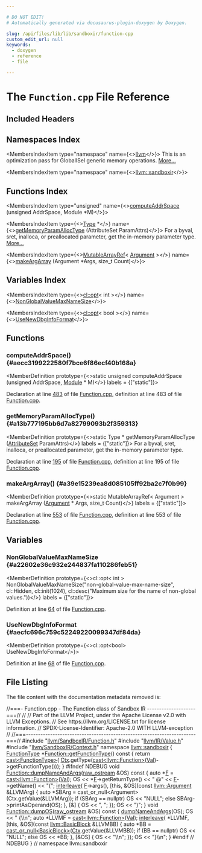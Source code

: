 ```yaml
---

# DO NOT EDIT!
# Automatically generated via docusaurus-plugin-doxygen by Doxygen.

slug: /api/files/lib/lib/sandboxir/function-cpp
custom_edit_url: null
keywords:
  - doxygen
  - reference
  - file

---
```





# The `Function.cpp` File Reference

<DoxygenPage pluginConfig={pluginConfig}>



## Included Headers

<IncludesList>
<IncludesListItem
  filePath="llvm/IR/Function.h"
  permalink="/docs/api/files/include/include/llvm/include/llvm/ir/function-h"
  isLocal="true" />
<IncludesListItem
  filePath="SymbolTableListTraitsImpl.h"
  permalink="/docs/api/files/lib/lib/ir/symboltablelisttraitsimpl-h"
  isLocal="true" />
<IncludesListItem
  filePath="llvm/ADT/ArrayRef.h"
  permalink="/docs/api/files/include/include/llvm/include/llvm/adt/arrayref-h"
  isLocal="true" />
<IncludesListItem
  filePath="llvm/ADT/BitVector.h"
  permalink="/docs/api/files/include/include/llvm/include/llvm/adt/bitvector-h"
  isLocal="true" />
<IncludesListItem
  filePath="llvm/ADT/DenseSet.h"
  permalink="/docs/api/files/include/include/llvm/include/llvm/adt/denseset-h"
  isLocal="true" />
<IncludesListItem
  filePath="llvm/ADT/STLExtras.h"
  permalink="/docs/api/files/include/include/llvm/include/llvm/adt/stlextras-h"
  isLocal="true" />
<IncludesListItem
  filePath="llvm/ADT/SmallString.h"
  permalink="/docs/api/files/include/include/llvm/include/llvm/adt/smallstring-h"
  isLocal="true" />
<IncludesListItem
  filePath="llvm/ADT/SmallVector.h"
  permalink="/docs/api/files/include/include/llvm/include/llvm/adt/smallvector-h"
  isLocal="true" />
<IncludesListItem
  filePath="llvm/ADT/StringRef.h"
  permalink="/docs/api/files/include/include/llvm/include/llvm/adt/stringref-h"
  isLocal="true" />
<IncludesListItem
  filePath="llvm/IR/AbstractCallSite.h"
  permalink="/docs/api/files/include/include/llvm/include/llvm/ir/abstractcallsite-h"
  isLocal="true" />
<IncludesListItem
  filePath="llvm/IR/Argument.h"
  permalink="/docs/api/files/include/include/llvm/include/llvm/ir/argument-h"
  isLocal="true" />
<IncludesListItem
  filePath="llvm/IR/Attributes.h"
  permalink="/docs/api/files/include/include/llvm/include/llvm/ir/attributes-h"
  isLocal="true" />
<IncludesListItem
  filePath="llvm/IR/BasicBlock.h"
  permalink="/docs/api/files/include/include/llvm/include/llvm/ir/basicblock-h"
  isLocal="true" />
<IncludesListItem
  filePath="llvm/IR/Constant.h"
  permalink="/docs/api/files/include/include/llvm/include/llvm/ir/constant-h"
  isLocal="true" />
<IncludesListItem
  filePath="llvm/IR/ConstantRange.h"
  permalink="/docs/api/files/include/include/llvm/include/llvm/ir/constantrange-h"
  isLocal="true" />
<IncludesListItem
  filePath="llvm/IR/Constants.h"
  permalink="/docs/api/files/include/include/llvm/include/llvm/ir/constants-h"
  isLocal="true" />
<IncludesListItem
  filePath="llvm/IR/DerivedTypes.h"
  permalink="/docs/api/files/include/include/llvm/include/llvm/ir/derivedtypes-h"
  isLocal="true" />
<IncludesListItem
  filePath="llvm/IR/GlobalValue.h"
  permalink="/docs/api/files/include/include/llvm/include/llvm/ir/globalvalue-h"
  isLocal="true" />
<IncludesListItem
  filePath="llvm/IR/InstIterator.h"
  permalink="/docs/api/files/include/include/llvm/include/llvm/ir/institerator-h"
  isLocal="true" />
<IncludesListItem
  filePath="llvm/IR/Instruction.h"
  permalink="/docs/api/files/include/include/llvm/include/llvm/ir/instruction-h"
  isLocal="true" />
<IncludesListItem
  filePath="llvm/IR/IntrinsicInst.h"
  permalink="/docs/api/files/include/include/llvm/include/llvm/ir/intrinsicinst-h"
  isLocal="true" />
<IncludesListItem
  filePath="llvm/IR/Intrinsics.h"
  permalink="/docs/api/files/include/include/llvm/include/llvm/ir/intrinsics-h"
  isLocal="true" />
<IncludesListItem
  filePath="llvm/IR/LLVMContext.h"
  permalink="/docs/api/files/include/include/llvm/include/llvm/ir/llvmcontext-h"
  isLocal="true" />
<IncludesListItem
  filePath="llvm/IR/MDBuilder.h"
  permalink="/docs/api/files/include/include/llvm/include/llvm/ir/mdbuilder-h"
  isLocal="true" />
<IncludesListItem
  filePath="llvm/IR/Metadata.h"
  permalink="/docs/api/files/include/include/llvm/include/llvm/ir/metadata-h"
  isLocal="true" />
<IncludesListItem
  filePath="llvm/IR/Module.h"
  permalink="/docs/api/files/include/include/llvm/include/llvm/ir/module-h"
  isLocal="true" />
<IncludesListItem
  filePath="llvm/IR/Operator.h"
  permalink="/docs/api/files/include/include/llvm/include/llvm/ir/operator-h"
  isLocal="true" />
<IncludesListItem
  filePath="llvm/IR/SymbolTableListTraits.h"
  permalink="/docs/api/files/include/include/llvm/include/llvm/ir/symboltablelisttraits-h"
  isLocal="true" />
<IncludesListItem
  filePath="llvm/IR/Type.h"
  permalink="/docs/api/files/include/include/llvm/include/llvm/ir/type-h"
  isLocal="true" />
<IncludesListItem
  filePath="llvm/IR/Use.h"
  permalink="/docs/api/files/include/include/llvm/include/llvm/ir/use-h"
  isLocal="true" />
<IncludesListItem
  filePath="llvm/IR/User.h"
  permalink="/docs/api/files/include/include/llvm/include/llvm/ir/user-h"
  isLocal="true" />
<IncludesListItem
  filePath="llvm/IR/Value.h"
  permalink="/docs/api/files/include/include/llvm/include/llvm/ir/value-h"
  isLocal="true" />
<IncludesListItem
  filePath="llvm/IR/ValueSymbolTable.h"
  permalink="/docs/api/files/include/include/llvm/include/llvm/ir/valuesymboltable-h"
  isLocal="true" />
<IncludesListItem
  filePath="llvm/Support/Casting.h"
  permalink="/docs/api/files/include/include/llvm/include/llvm/support/casting-h"
  isLocal="true" />
<IncludesListItem
  filePath="llvm/Support/CommandLine.h"
  permalink="/docs/api/files/include/include/llvm/include/llvm/support/commandline-h"
  isLocal="true" />
<IncludesListItem
  filePath="llvm/Support/Compiler.h"
  permalink="/docs/api/files/include/include/llvm/include/llvm/support/compiler-h"
  isLocal="true" />
<IncludesListItem
  filePath="llvm/Support/ErrorHandling.h"
  permalink="/docs/api/files/include/include/llvm/include/llvm/support/errorhandling-h"
  isLocal="true" />
<IncludesListItem
  filePath="llvm/Support/ModRef.h"
  permalink="/docs/api/files/include/include/llvm/include/llvm/support/modref-h"
  isLocal="true" />
<IncludesListItem
  filePath="cassert"
  permalink=""
  isLocal="false" />
<IncludesListItem
  filePath="cstddef"
  permalink=""
  isLocal="false" />
<IncludesListItem
  filePath="cstdint"
  permalink=""
  isLocal="false" />
<IncludesListItem
  filePath="cstring"
  permalink=""
  isLocal="false" />
<IncludesListItem
  filePath="string"
  permalink=""
  isLocal="false" />
<IncludesListItem
  filePath="llvm/SandboxIR/Function.h"
  permalink="/docs/api/files/include/include/llvm/include/llvm/sandboxir/function-h"
  isLocal="true" />
<IncludesListItem
  filePath="llvm/SandboxIR/Context.h"
  permalink="/docs/api/files/include/include/llvm/include/llvm/sandboxir/context-h"
  isLocal="true" />
</IncludesList>

## Namespaces Index

<MembersIndex>

<MembersIndexItem
  type="namespace"
  name={<><a href="/docs/api/namespaces/llvm">llvm</a></>}>
This is an optimization pass for GlobalISel generic memory operations. <a href="/docs/api/namespaces/llvm/#details">More...</a>
</MembersIndexItem>

<MembersIndexItem
  type="namespace"
  name={<><a href="/docs/api/namespaces/llvm/sandboxir">llvm::sandboxir</a></>}>
</MembersIndexItem>

</MembersIndex>

## Functions Index

<MembersIndex>

<MembersIndexItem
  type="unsigned"
  name={<><a href="#aecc3199222580f7bce6f86ecf40b168a">computeAddrSpace</a> (unsigned AddrSpace, Module &#42;M)</>}>
</MembersIndexItem>

<MembersIndexItem
  type={<><a href="/docs/api/classes/llvm/type">Type</a> &#42;</>}
  name={<><a href="#a13b777195bb6d7a82799093b2f359313">getMemoryParamAllocType</a> (AttributeSet ParamAttrs)</>}>
For a byval, sret, inalloca, or preallocated parameter, get the in-memory parameter type. <a href="#a13b777195bb6d7a82799093b2f359313">More...</a>
</MembersIndexItem>

<MembersIndexItem
  type={<><a href="/docs/api/classes/llvm/mutablearrayref">MutableArrayRef</a>&lt; <a href="/docs/api/classes/llvm/argument">Argument</a> &gt;</>}
  name={<><a href="#a39e15239ea8d085105ff92ba2c7f0b99">makeArgArray</a> (Argument &#42;Args, size&#95;t Count)</>}>
</MembersIndexItem>

</MembersIndex>

## Variables Index

<MembersIndex>

<MembersIndexItem
  type={<><a href="/docs/api/classes/llvm/cl/opt">cl::opt</a>&lt; int &gt;</>}
  name={<><a href="#a22602e36c932e244837fa110286feb51">NonGlobalValueMaxNameSize</a></>}>
</MembersIndexItem>

<MembersIndexItem
  type={<><a href="/docs/api/files/lib/lib/target/lib/target/arm/armloadstoreoptimizer-cpp/#ab3bfc7321acfbc3619170d5bed907cb3">cl::opt</a>&lt; bool &gt;</>}
  name={<><a href="#aecfc696c759c52249220099347df84da">UseNewDbgInfoFormat</a></>}>
</MembersIndexItem>

</MembersIndex>


<SectionDefinition>

## Functions

### computeAddrSpace() {#aecc3199222580f7bce6f86ecf40b168a}

<MemberDefinition
  prototype={<>static unsigned computeAddrSpace (unsigned AddrSpace, <a href="/docs/api/classes/llvm/module">Module</a> &#42; M)</>}
  labels = {["static"]}>

Declaration at line <a href="/docs/api/files/lib/lib/ir/function-cpp/#l00483">483</a> of file <a href="/docs/api/files/lib/lib/ir/function-cpp">Function.cpp</a>, definition at line 483 of file <a href="/docs/api/files/lib/lib/sandboxir/function-cpp">Function.cpp</a>.
</MemberDefinition>

### getMemoryParamAllocType() {#a13b777195bb6d7a82799093b2f359313}

<MemberDefinition
  prototype={<>static Type &#42; getMemoryParamAllocType (<a href="/docs/api/classes/llvm/attributeset">AttributeSet</a> ParamAttrs)</>}
  labels = {["static"]}>
For a byval, sret, inalloca, or preallocated parameter, get the in-memory parameter type.

Declaration at line <a href="/docs/api/files/lib/lib/ir/function-cpp/#l00195">195</a> of file <a href="/docs/api/files/lib/lib/ir/function-cpp">Function.cpp</a>, definition at line 195 of file <a href="/docs/api/files/lib/lib/sandboxir/function-cpp">Function.cpp</a>.
</MemberDefinition>

### makeArgArray() {#a39e15239ea8d085105ff92ba2c7f0b99}

<MemberDefinition
  prototype={<>static MutableArrayRef&lt; Argument &gt; makeArgArray (<a href="/docs/api/classes/llvm/argument">Argument</a> &#42; Args, size&#95;t Count)</>}
  labels = {["static"]}>

Declaration at line <a href="/docs/api/files/lib/lib/ir/function-cpp/#l00553">553</a> of file <a href="/docs/api/files/lib/lib/ir/function-cpp">Function.cpp</a>, definition at line 553 of file <a href="/docs/api/files/lib/lib/sandboxir/function-cpp">Function.cpp</a>.
</MemberDefinition>

</SectionDefinition>

<SectionDefinition>

## Variables

### NonGlobalValueMaxNameSize {#a22602e36c932e244837fa110286feb51}

<MemberDefinition
  prototype={<>cl::opt&lt; int &gt; NonGlobalValueMaxNameSize(&quot;non-global-value-max-name-size&quot;, cl::Hidden, cl::init(1024), cl::desc(&quot;Maximum size for the name of non-global values.&quot;))</>}
  labels = {["static"]}>

Definition at line <a href="/docs/api/files/lib/lib/ir/function-cpp/#l00064">64</a> of file <a href="/docs/api/files/lib/lib/ir/function-cpp">Function.cpp</a>.
</MemberDefinition>

### UseNewDbgInfoFormat {#aecfc696c759c52249220099347df84da}

<MemberDefinition
  prototype={<>cl::opt&lt;bool&gt; UseNewDbgInfoFormat</>}>

Definition at line <a href="/docs/api/files/lib/lib/ir/function-cpp/#l00068">68</a> of file <a href="/docs/api/files/lib/lib/ir/function-cpp">Function.cpp</a>.
</MemberDefinition>

</SectionDefinition>

## File Listing

The file content with the documentation metadata removed is:

<ProgramListing>

<Link id="l00001" /><CodeLine lineNumber="1"><Highlight kind="comment">//===- Function.cpp - The Function class of Sandbox IR --------------------===//</Highlight><Highlight kind="normal"></Highlight></CodeLine>
<Link id="l00002" /><CodeLine lineNumber="2"><Highlight kind="normal"></Highlight><Highlight kind="comment">//</Highlight><Highlight kind="normal"></Highlight></CodeLine>
<Link id="l00003" /><CodeLine lineNumber="3"><Highlight kind="normal"></Highlight><Highlight kind="comment">// Part of the LLVM Project, under the Apache License v2.0 with LLVM Exceptions.</Highlight><Highlight kind="normal"></Highlight></CodeLine>
<Link id="l00004" /><CodeLine lineNumber="4"><Highlight kind="normal"></Highlight><Highlight kind="comment">// See https://llvm.org/LICENSE.txt for license information.</Highlight><Highlight kind="normal"></Highlight></CodeLine>
<Link id="l00005" /><CodeLine lineNumber="5"><Highlight kind="normal"></Highlight><Highlight kind="comment">// SPDX-License-Identifier: Apache-2.0 WITH LLVM-exception</Highlight><Highlight kind="normal"></Highlight></CodeLine>
<Link id="l00006" /><CodeLine lineNumber="6"><Highlight kind="normal"></Highlight><Highlight kind="comment">//</Highlight><Highlight kind="normal"></Highlight></CodeLine>
<Link id="l00007" /><CodeLine lineNumber="7"><Highlight kind="normal"></Highlight><Highlight kind="comment">//===----------------------------------------------------------------------===//</Highlight><Highlight kind="normal"></Highlight></CodeLine>
<Link id="l00008" /><CodeLine lineNumber="8"><Highlight kind="normal"></Highlight></CodeLine>
<Link id="l00009" /><CodeLine lineNumber="9"><Highlight kind="normal"></Highlight><Highlight kind="preprocessor">#include &quot;<a href="/docs/api/files/include/include/llvm/include/llvm/sandboxir/function-h">llvm/SandboxIR/Function.h</a>&quot;</Highlight><Highlight kind="normal"></Highlight></CodeLine>
<Link id="l00010" /><CodeLine lineNumber="10"><Highlight kind="normal"></Highlight><Highlight kind="preprocessor">#include &quot;<a href="/docs/api/files/include/include/llvm/include/llvm/ir/value-h">llvm/IR/Value.h</a>&quot;</Highlight><Highlight kind="normal"></Highlight></CodeLine>
<Link id="l00011" /><CodeLine lineNumber="11"><Highlight kind="normal"></Highlight><Highlight kind="preprocessor">#include &quot;<a href="/docs/api/files/include/include/llvm/include/llvm/sandboxir/context-h">llvm/SandboxIR/Context.h</a>&quot;</Highlight><Highlight kind="normal"></Highlight></CodeLine>
<Link id="l00012" /><CodeLine lineNumber="12"><Highlight kind="normal"></Highlight></CodeLine>
<Link id="l00013" /><CodeLine lineNumber="13"><Highlight kind="normal"></Highlight><Highlight kind="keyword">namespace </Highlight><Highlight kind="normal"><a href="/docs/api/namespaces/llvm/sandboxir">llvm::sandboxir</a> &#123;</Highlight></CodeLine>
<Link id="l00014" /><CodeLine lineNumber="14"><Highlight kind="normal"></Highlight></CodeLine>
<Link id="l00015" /><CodeLine lineNumber="15" lineLink="/docs/api/classes/llvm/sandboxir/function/#a533e8a1b992a8f5b16e10908d1984d5e"><Highlight kind="normal"><a href="/docs/api/classes/llvm/sandboxir/functiontype">FunctionType</a> &#42;<a href="/docs/api/classes/llvm/sandboxir/function/#a533e8a1b992a8f5b16e10908d1984d5e">Function::getFunctionType</a>()</Highlight><Highlight kind="keyword"> const </Highlight><Highlight kind="normal">&#123;</Highlight></CodeLine>
<Link id="l00016" /><CodeLine lineNumber="16"><Highlight kind="normal">  </Highlight><Highlight kind="keywordflow">return</Highlight><Highlight kind="normal"> <a href="/docs/api/namespaces/llvm/#ac4fc845f5ed92de63cd4474f128f5fc5">cast&lt;FunctionType&gt;</a>(</Highlight></CodeLine>
<Link id="l00017" /><CodeLine lineNumber="17"><Highlight kind="normal">      <a href="/docs/api/classes/llvm/sandboxir/value/#a4705ee51ec0da1ba978f2353d2c47f27">Ctx</a>.getType(<a href="/docs/api/namespaces/llvm/#ac4fc845f5ed92de63cd4474f128f5fc5">cast&lt;llvm::Function&gt;</a>(<a href="/docs/api/classes/llvm/sandboxir/value/#a0c4530f3c64d8c2eafac20fb87105d8a">Val</a>)-&gt;getFunctionType()));</Highlight></CodeLine>
<Link id="l00018" /><CodeLine lineNumber="18"><Highlight kind="normal">&#125;</Highlight></CodeLine>
<Link id="l00019" /><CodeLine lineNumber="19"><Highlight kind="normal"></Highlight></CodeLine>
<Link id="l00020" /><CodeLine lineNumber="20"><Highlight kind="normal"></Highlight><Highlight kind="preprocessor">#ifndef NDEBUG</Highlight><Highlight kind="normal"></Highlight></CodeLine>
<Link id="l00021" /><CodeLine lineNumber="21" lineLink="/docs/api/classes/llvm/sandboxir/function/#a94c0db67b995b354f7ac1ff83250e57b"><Highlight kind="normal"></Highlight><Highlight kind="keywordtype">void</Highlight><Highlight kind="normal"> <a href="/docs/api/classes/llvm/sandboxir/function/#a94c0db67b995b354f7ac1ff83250e57b">Function::dumpNameAndArgs</a>(<a href="/docs/api/classes/llvm/raw-ostream">raw&#95;ostream</a> &amp;OS)</Highlight><Highlight kind="keyword"> const </Highlight><Highlight kind="normal">&#123;</Highlight></CodeLine>
<Link id="l00022" /><CodeLine lineNumber="22"><Highlight kind="normal">  </Highlight><Highlight kind="keyword">auto</Highlight><Highlight kind="normal"> &#42;<a href="/docs/api/files/lib/lib/support/md5-cpp/#a96d73bbd7af15cb1fc38c3f4a3bd82e9">F</a> = <a href="/docs/api/namespaces/llvm/#ac4fc845f5ed92de63cd4474f128f5fc5">cast&lt;llvm::Function&gt;</a>(<a href="/docs/api/classes/llvm/sandboxir/value/#a0c4530f3c64d8c2eafac20fb87105d8a">Val</a>);</Highlight></CodeLine>
<Link id="l00023" /><CodeLine lineNumber="23"><Highlight kind="normal">  OS &lt;&lt; &#42;<a href="/docs/api/files/lib/lib/support/md5-cpp/#a96d73bbd7af15cb1fc38c3f4a3bd82e9">F</a>-&gt;getReturnType() &lt;&lt; </Highlight><Highlight kind="stringliteral">&quot; @&quot;</Highlight><Highlight kind="normal"> &lt;&lt; <a href="/docs/api/files/lib/lib/support/md5-cpp/#a96d73bbd7af15cb1fc38c3f4a3bd82e9">F</a>-&gt;getName() &lt;&lt; </Highlight><Highlight kind="stringliteral">&quot;(&quot;</Highlight><Highlight kind="normal">;</Highlight></CodeLine>
<Link id="l00024" /><CodeLine lineNumber="24"><Highlight kind="normal">  <a href="/docs/api/namespaces/llvm/#a2145da5bde7663d745e9c3ade392809f">interleave</a>(</Highlight></CodeLine>
<Link id="l00025" /><CodeLine lineNumber="25"><Highlight kind="normal">      <a href="/docs/api/files/lib/lib/support/md5-cpp/#a96d73bbd7af15cb1fc38c3f4a3bd82e9">F</a>-&gt;args(),</Highlight></CodeLine>
<Link id="l00026" /><CodeLine lineNumber="26"><Highlight kind="normal">      &#91;</Highlight><Highlight kind="keyword">this</Highlight><Highlight kind="normal">, &amp;OS&#93;(</Highlight><Highlight kind="keyword">const</Highlight><Highlight kind="normal"> <a href="/docs/api/classes/llvm/argument">llvm::Argument</a> &amp;LLVMArg) &#123;</Highlight></CodeLine>
<Link id="l00027" /><CodeLine lineNumber="27"><Highlight kind="normal">        auto &#42;SBArg = cast&#95;or&#95;null&lt;Argument&gt;(Ctx.getValue(&amp;LLVMArg));</Highlight></CodeLine>
<Link id="l00028" /><CodeLine lineNumber="28"><Highlight kind="normal">        if (SBArg == nullptr)</Highlight></CodeLine>
<Link id="l00029" /><CodeLine lineNumber="29"><Highlight kind="normal">          OS &lt;&lt; </Highlight><Highlight kind="stringliteral">&quot;NULL&quot;</Highlight><Highlight kind="normal">;</Highlight></CodeLine>
<Link id="l00030" /><CodeLine lineNumber="30"><Highlight kind="normal">        else</Highlight></CodeLine>
<Link id="l00031" /><CodeLine lineNumber="31"><Highlight kind="normal">          SBArg-&gt;printAsOperand(OS);</Highlight></CodeLine>
<Link id="l00032" /><CodeLine lineNumber="32"><Highlight kind="normal">      &#125;,</Highlight></CodeLine>
<Link id="l00033" /><CodeLine lineNumber="33"><Highlight kind="normal">      &#91;&amp;&#93; &#123; OS &lt;&lt; </Highlight><Highlight kind="stringliteral">&quot;, &quot;</Highlight><Highlight kind="normal">; &#125;);</Highlight></CodeLine>
<Link id="l00034" /><CodeLine lineNumber="34"><Highlight kind="normal">  OS &lt;&lt; </Highlight><Highlight kind="stringliteral">&quot;)&quot;</Highlight><Highlight kind="normal">;</Highlight></CodeLine>
<Link id="l00035" /><CodeLine lineNumber="35"><Highlight kind="normal">&#125;</Highlight></CodeLine>
<Link id="l00036" /><CodeLine lineNumber="36"><Highlight kind="normal"></Highlight></CodeLine>
<Link id="l00037" /><CodeLine lineNumber="37" lineLink="/docs/api/classes/llvm/sandboxir/function/#a64a5890e1a9e8383a8ec32c06f52fee3"><Highlight kind="normal"></Highlight><Highlight kind="keywordtype">void</Highlight><Highlight kind="normal"> <a href="/docs/api/classes/llvm/sandboxir/function/#a64a5890e1a9e8383a8ec32c06f52fee3">Function::dumpOS</a>(<a href="/docs/api/classes/llvm/raw-ostream">raw&#95;ostream</a> &amp;OS)</Highlight><Highlight kind="keyword"> const </Highlight><Highlight kind="normal">&#123;</Highlight></CodeLine>
<Link id="l00038" /><CodeLine lineNumber="38"><Highlight kind="normal">  <a href="/docs/api/classes/llvm/sandboxir/function/#a94c0db67b995b354f7ac1ff83250e57b">dumpNameAndArgs</a>(OS);</Highlight></CodeLine>
<Link id="l00039" /><CodeLine lineNumber="39"><Highlight kind="normal">  OS &lt;&lt; </Highlight><Highlight kind="stringliteral">&quot; &#123;\\n&quot;</Highlight><Highlight kind="normal">;</Highlight></CodeLine>
<Link id="l00040" /><CodeLine lineNumber="40"><Highlight kind="normal">  </Highlight><Highlight kind="keyword">auto</Highlight><Highlight kind="normal"> &#42;LLVMF = <a href="/docs/api/namespaces/llvm/#ac4fc845f5ed92de63cd4474f128f5fc5">cast&lt;llvm::Function&gt;</a>(<a href="/docs/api/classes/llvm/sandboxir/value/#a0c4530f3c64d8c2eafac20fb87105d8a">Val</a>);</Highlight></CodeLine>
<Link id="l00041" /><CodeLine lineNumber="41"><Highlight kind="normal">  <a href="/docs/api/namespaces/llvm/#a2145da5bde7663d745e9c3ade392809f">interleave</a>(</Highlight></CodeLine>
<Link id="l00042" /><CodeLine lineNumber="42"><Highlight kind="normal">      &#42;LLVMF,</Highlight></CodeLine>
<Link id="l00043" /><CodeLine lineNumber="43"><Highlight kind="normal">      &#91;</Highlight><Highlight kind="keyword">this</Highlight><Highlight kind="normal">, &amp;OS&#93;(</Highlight><Highlight kind="keyword">const</Highlight><Highlight kind="normal"> <a href="/docs/api/classes/llvm/basicblock">llvm::BasicBlock</a> &amp;LLVMBB) &#123;</Highlight></CodeLine>
<Link id="l00044" /><CodeLine lineNumber="44"><Highlight kind="normal">        </Highlight><Highlight kind="keyword">auto</Highlight><Highlight kind="normal"> &#42;BB = <a href="/docs/api/namespaces/llvm/#a3e627c32543ca70720c4270a8b11da3f">cast&#95;or&#95;null&lt;BasicBlock&gt;</a>(<a href="/docs/api/classes/llvm/sandboxir/value/#a4705ee51ec0da1ba978f2353d2c47f27">Ctx</a>.getValue(&amp;LLVMBB));</Highlight></CodeLine>
<Link id="l00045" /><CodeLine lineNumber="45"><Highlight kind="normal">        </Highlight><Highlight kind="keywordflow">if</Highlight><Highlight kind="normal"> (BB == </Highlight><Highlight kind="keyword">nullptr</Highlight><Highlight kind="normal">)</Highlight></CodeLine>
<Link id="l00046" /><CodeLine lineNumber="46"><Highlight kind="normal">          OS &lt;&lt; </Highlight><Highlight kind="stringliteral">&quot;NULL&quot;</Highlight><Highlight kind="normal">;</Highlight></CodeLine>
<Link id="l00047" /><CodeLine lineNumber="47"><Highlight kind="normal">        </Highlight><Highlight kind="keywordflow">else</Highlight><Highlight kind="normal"></Highlight></CodeLine>
<Link id="l00048" /><CodeLine lineNumber="48"><Highlight kind="normal">          OS &lt;&lt; &#42;BB;</Highlight></CodeLine>
<Link id="l00049" /><CodeLine lineNumber="49"><Highlight kind="normal">      &#125;,</Highlight></CodeLine>
<Link id="l00050" /><CodeLine lineNumber="50"><Highlight kind="normal">      &#91;&amp;OS&#93; &#123; OS &lt;&lt; </Highlight><Highlight kind="stringliteral">&quot;\\n&quot;</Highlight><Highlight kind="normal">; &#125;);</Highlight></CodeLine>
<Link id="l00051" /><CodeLine lineNumber="51"><Highlight kind="normal">  OS &lt;&lt; </Highlight><Highlight kind="stringliteral">&quot;&#125;\\n&quot;</Highlight><Highlight kind="normal">;</Highlight></CodeLine>
<Link id="l00052" /><CodeLine lineNumber="52"><Highlight kind="normal">&#125;</Highlight></CodeLine>
<Link id="l00053" /><CodeLine lineNumber="53"><Highlight kind="normal"></Highlight><Highlight kind="preprocessor">#endif </Highlight><Highlight kind="comment">// NDEBUG</Highlight><Highlight kind="normal"></Highlight></CodeLine>
<Link id="l00054" /><CodeLine lineNumber="54"><Highlight kind="normal"></Highlight></CodeLine>
<Link id="l00055" /><CodeLine lineNumber="55"><Highlight kind="normal">&#125; </Highlight><Highlight kind="comment">// namespace llvm::sandboxir</Highlight><Highlight kind="normal"></Highlight></CodeLine>

</ProgramListing>

</DoxygenPage>
